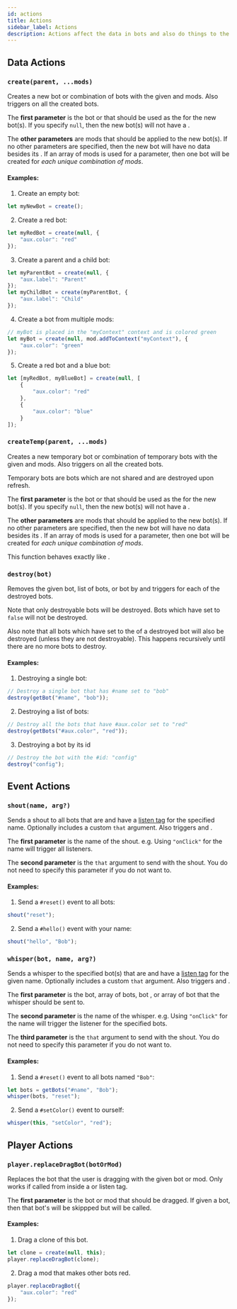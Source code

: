 ```yaml
---
id: actions
title: Actions
sidebar_label: Actions
description: Actions affect the data in bots and also do things to the outside world.
---
```



## Data Actions

### `create(parent, ...mods)`

<FunctionCode name='create' />

Creates a new bot or combination of bots with the given <TagLink tag='aux.creator'/> and mods. Also triggers <TagLink tag='onCreate()'/> on all the created bots.

The **first parameter** is the bot or <TagLink tag='id'/> that should be used as the <TagLink tag='aux.creator'/> for the new bot(s).
If you specify `null`, then the new bot(s) will not have a <TagLink tag='aux.creator'/>.

The **other parameters** are mods that should be applied to the new bot(s).
If no other parameters are specified, then the new bot will have no data besides its <TagLink tag='id'/>.
If an array of mods is used for a parameter, then one bot will be created for _each unique combination of mods_.

#### Examples:

1. Create an empty bot:
```typescript
let myNewBot = create();
```

2. Create a red bot:
```typescript
let myRedBot = create(null, {
    "aux.color": "red"
});
```

3. Create a parent and a child bot:
```typescript
let myParentBot = create(null, {
    "aux.label": "Parent"
});
let myChildBot = create(myParentBot, {
    "aux.label": "Child"
});
```

4. Create a bot from multiple mods:
```typescript
// myBot is placed in the "myContext" context and is colored green
let myBot = create(null, mod.addToContext("myContext"), {
    "aux.color": "green"
});
```

5. Create a red bot and a blue bot:
```typescript
let [myRedBot, myBlueBot] = create(null, [
    {
        "aux.color": "red"
    },
    {
        "aux.color": "blue"
    }
]);
```

### `createTemp(parent, ...mods)`

<FunctionCode name='createTemp' />

Creates a new temporary bot or combination of temporary bots with the given <TagLink tag='aux.creator'/> and mods. Also triggers <TagLink tag='onCreate()'/> on all the created bots.

Temporary bots are bots which are not shared and are destroyed upon refresh.

The **first parameter** is the bot or <TagLink tag='id'/> that should be used as the <TagLink tag='aux.creator'/> for the new bot(s).
If you specify `null`, then the new bot(s) will not have a <TagLink tag='aux.creator'/>.

The **other parameters** are mods that should be applied to the new bot(s).
If no other parameters are specified, then the new bot will have no data besides its <TagLink tag='id'/>.
If an array of mods is used for a parameter, then one bot will be created for _each unique combination of mods_.

<Alert type='info'>
    This function behaves exactly like <ActionLink action='create(parent, ...mods)'/>.
</Alert>

### `destroy(bot)`

<FunctionCode name='destroy' />

Removes the given bot, list of bots, or bot by <TagLink tag='id'/> and triggers <TagLink tag='onDestroy()'/> for each of the destroyed bots.

Note that only destroyable bots will be destroyed.
Bots which have <TagLink tag='aux.destroyable'/> set to `false` will not be destroyed.

Also note that all bots which have <TagLink tag='aux.creator'/> set to the <TagLink tag='id'/> of a destroyed bot will also be destroyed (unless they are not destroyable).
This happens recursively until there are no more bots to destroy.

#### Examples:

1. Destroying a single bot:
```typescript
// Destroy a single bot that has #name set to "bob"
destroy(getBot("#name", "bob"));
```

2. Destroying a list of bots:
```typescript
// Destroy all the bots that have #aux.color set to "red"
destroy(getBots("#aux.color", "red"));
```

3. Destroying a bot by its id
```typescript
// Destroy the bot with the #id: "config"
destroy("config");
```

## Event Actions

### `shout(name, arg?)`

<FunctionCode name='shout' />

Sends a shout to all bots that are <TagLink tag='aux.listening'/> and have a [listen tag][listen-tag] for the specified name. Optionally includes a custom `that` argument.
Also triggers <TagLink tag='onListen()'/> and <TagLink tag='onAnyListen()'/>.

The **first parameter** is the name of the shout. e.g. Using `"onClick"` for the name will trigger all <TagLink tag='onClick()'/> listeners.

The **second parameter** is the `that` argument to send with the shout. You do not need to specify this parameter if you do not want to.

#### Examples:

1. Send a `#reset()` event to all bots:
```typescript
shout("reset");
```

2. Send a `#hello()` event with your name:
```typescript
shout("hello", "Bob");
```

### `whisper(bot, name, arg?)`

<FunctionCode name='whisper' />

Sends a whisper to the specified bot(s) that are <TagLink tag='aux.listening'/> and have a [listen tag][listen-tag] for the given name. Optionally includes a custom `that` argument.
Also triggers <TagLink tag='onListen()'/> and <TagLink tag='onAnyListen()'/>.

The **first parameter** is the bot, array of bots, bot <TagLink tag='id'/>, or array of bot <TagLink tag='id'/> that the whisper should be sent to.

The **second parameter** is the name of the whisper. e.g. Using `"onClick"` for the name will trigger the <TagLink tag='onClick()'/> listener for the specified bots.

The **third parameter** is the `that` argument to send with the shout. You do not need to specify this parameter if you do not want to.

#### Examples:

1. Send a `#reset()` event to all bots named `"Bob"`:
```typescript
let bots = getBots("#name", "Bob");
whisper(bots, "reset");
```

2. Send a `#setColor()` event to ourself:
```typescript
whisper(this, "setColor", "red");
```

## Player Actions

### `player.replaceDragBot(botOrMod)`

<FunctionCode name='replaceDragBot'/>

Replaces the bot that the user is dragging with the given bot or mod.
Only works if called from inside a <TagLink tag='onBotDrag()'/> or <TagLink tag='onAnyBotDrag()'/> listen tag.

The **first parameter** is the bot or mod that should be dragged. 
If given a bot, then that bot's <TagLink tag='onBotDrag()'/> will be skippped but <TagLink tag='onBotDrop()'/> will be called.

#### Examples:

1. Drag a clone of this bot.
```typescript
let clone = create(null, this);
player.replaceDragBot(clone);
```

2. Drag a mod that makes other bots red.
```typescript
player.replaceDragBot({
    "aux.color": "red"
});
```

[listen-tag]: docs/listen-tags